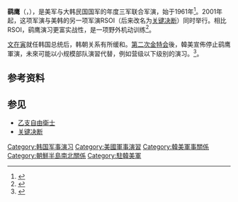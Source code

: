 {{noteTA
| G1 = Country
| G2 = PresidentsUS
| 1  = zh-cn:金特会; zh-hk:金特會; zh-tw:金川會;
}}
'''鹞鹰'''（{{lang-en|Foal Eagle}}，{{lang-ko|독수리 연습}}），是美军与大韩民国国军的年度三军联合军演，始于1961年<ref>{{cite news|title=韩美“鹞鹰”联合军事演习简介|url=http://mil.news.sina.com.cn/2005-03-23/1447275302.html|accessdate=2016-03-07|agency=新浪军事|date=2005-03-23|archive-date=2016-03-13|archive-url=https://web.archive.org/web/20160313035218/http://mil.news.sina.com.cn/2005-03-23/1447275302.html|dead-url=no}}</ref>。2001年起，这项军演与美韩的另一项军演RSOI（后来改名为[[关键决断|关键决断]]）同时举行。相比RSOI，鹞鹰演习更富实战性，是一项野外机动训练<ref>{{cite news|title=韩美联合战时增援演习今天开始，鹞鹰演习同期进行|url=http://www.chinadaily.com.cn/gb/doc/2005-03/19/content_426460.htm|accessdate=2016-03-07|agency=中国日报|date=2005-03-19|deadurl=yes|archiveurl=https://web.archive.org/web/20160313034646/http://www.chinadaily.com.cn/gb/doc/2005-03/19/content_426460.htm|archivedate=2016-03-13}}</ref>。

[[文在寅|文在寅]]就任韩国总统后，韩朝关系有所缓和。[[2019年朝美首腦會談|第二次金特会]]後，韓美宣佈停止鹞鹰軍演，未來可能以小规模部队演習代替，例如营级以下级别的演习。<ref>{{Cite web |url=http://www.chinanews.com/gj/2019/03-03/8769945.shtml |title=韩美将停止“关键决断”“秃鹫”联合军演 |access-date=2019-03-03 |archive-url=https://web.archive.org/web/20190304134859/http://www.chinanews.com/gj/2019/03-03/8769945.shtml |archive-date=2019-03-04 |dead-url=yes }}</ref>。

== 参考资料 ==
{{reflist}}

== 参见 ==
* [[乙支自由衛士|乙支自由衛士]]
* [[关键决断|关键决断]]

[[Category:韩国军事演习|Category:韩国军事演习]]
[[Category:美國軍事演習|Category:美國軍事演習]]
[[Category:韓美軍事關係|Category:韓美軍事關係]]
[[Category:朝鮮半島南北關係|Category:朝鮮半島南北關係]]
[[Category:駐韓美軍|Category:駐韓美軍]]